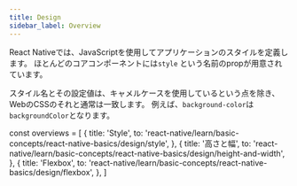 ```yaml
---
title: Design
sidebar_label: Overview
---
```


React Nativeでは、JavaScriptを使用してアプリケーションのスタイルを定義します。
ほとんどのコアコンポーネントには`style` という名前のpropが用意されています。

スタイル名とその設定値は、キャメルケースを使用しているという点を除き、WebのCSSのそれと通常は一致します。
例えば、`background-color`は`backgroundColor`となります。

<!-- textlint-disable ja-technical-writing/sentence-length -->

const overviews = [
  {
    title: 'Style',
    to: 'react-native/learn/basic-concepts/react-native-basics/design/style',
  },
  {
    title: '高さと幅',
    to: 'react-native/learn/basic-concepts/react-native-basics/design/height-and-width',
  },
  {
    title: 'Flexbox',
    to: 'react-native/learn/basic-concepts/react-native-basics/design/flexbox',
  },
]

<PageList overviews={overviews} colSize={12}/>

<!-- textlint-enable ja-technical-writing/sentence-length -->
